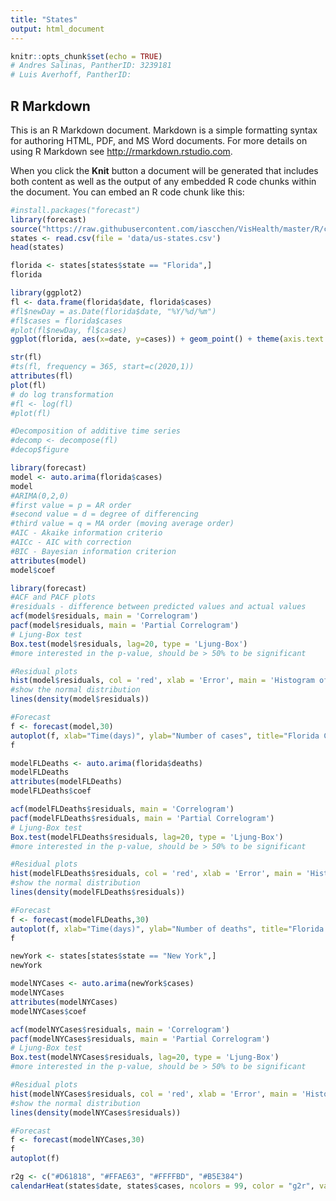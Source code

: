 ```yaml
---
title: "States"
output: html_document
---
```


```r
knitr::opts_chunk$set(echo = TRUE)
# Andres Salinas, PantherID: 3239181
# Luis Averhoff, PantherID: 
```

## R Markdown

This is an R Markdown document. Markdown is a simple formatting syntax for authoring HTML, PDF, and MS Word documents. For more details on using R Markdown see <http://rmarkdown.rstudio.com>.

When you click the **Knit** button a document will be generated that includes both content as well as the output of any embedded R code chunks within the document. You can embed an R code chunk like this:

```r
#install.packages("forecast")
library(forecast)
source("https://raw.githubusercontent.com/iascchen/VisHealth/master/R/calendarHeat.R")
states <- read.csv(file = 'data/us-states.csv')
head(states)
```

```r
florida <- states[states$state == "Florida",]
florida
```

```r
library(ggplot2)
fl <- data.frame(florida$date, florida$cases)
#fl$newDay = as.Date(florida$date, "%Y/%d/%m")
#fl$cases = florida$cases
#plot(fl$newDay, fl$cases)
ggplot(florida, aes(x=date, y=cases)) + geom_point() + theme(axis.text.x = element_text(angle=45, hjust=1, vjust=1))
```

```r
str(fl)
#ts(fl, frequency = 365, start=c(2020,1))
attributes(fl)
plot(fl)
# do log transformation
#fl <- log(fl)
#plot(fl)

#Decomposition of additive time series
#decomp <- decompose(fl)
#decop$figure
```

```r
library(forecast)
model <- auto.arima(florida$cases)
model
#ARIMA(0,2,0)
#first value = p = AR order
#second value = d = degree of differencing
#third value = q = MA order (moving average order)
#AIC - Akaike information criterio
#AICc - AIC with correction
#BIC - Bayesian information criterion
attributes(model)
model$coef
```

```r
library(forecast)
#ACF and PACF plots
#residuals - difference between predicted values and actual values
acf(model$residuals, main = 'Correlogram')
pacf(model$residuals, main = 'Partial Correlogram')
# Ljung-Box test
Box.test(model$residuals, lag=20, type = 'Ljung-Box')
#more interested in the p-value, should be > 50% to be significant

#Residual plots
hist(model$residuals, col = 'red', xlab = 'Error', main = 'Histogram of Residuals', freq = FALSE)
#show the normal distribution
lines(density(model$residuals))

#Forecast
f <- forecast(model,30)
autoplot(f, xlab="Time(days)", ylab="Number of cases", title="Florida COVID-19 Cases Projections")
f
```

```r
modelFLDeaths <- auto.arima(florida$deaths)
modelFLDeaths
attributes(modelFLDeaths)
modelFLDeaths$coef

acf(modelFLDeaths$residuals, main = 'Correlogram')
pacf(modelFLDeaths$residuals, main = 'Partial Correlogram')
# Ljung-Box test
Box.test(modelFLDeaths$residuals, lag=20, type = 'Ljung-Box')
#more interested in the p-value, should be > 50% to be significant

#Residual plots
hist(modelFLDeaths$residuals, col = 'red', xlab = 'Error', main = 'Histogram of Residuals', freq = FALSE)
#show the normal distribution
lines(density(modelFLDeaths$residuals))

#Forecast
f <- forecast(modelFLDeaths,30)
autoplot(f, xlab="Time(days)", ylab="Number of deaths", title="Florida COVID-19 Deaths Projections")
f
```

```r
newYork <- states[states$state == "New York",]
newYork

modelNYCases <- auto.arima(newYork$cases)
modelNYCases
attributes(modelNYCases)
modelNYCases$coef

acf(modelNYCases$residuals, main = 'Correlogram')
pacf(modelNYCases$residuals, main = 'Partial Correlogram')
# Ljung-Box test
Box.test(modelNYCases$residuals, lag=20, type = 'Ljung-Box')
#more interested in the p-value, should be > 50% to be significant

#Residual plots
hist(modelNYCases$residuals, col = 'red', xlab = 'Error', main = 'Histogram of Residuals', freq = FALSE)
#show the normal distribution
lines(density(modelNYCases$residuals))

#Forecast
f <- forecast(modelNYCases,30)
f
autoplot(f)
```

```r
r2g <- c("#D61818", "#FFAE63", "#FFFFBD", "#B5E384")
calendarHeat(states$date, states$cases, ncolors = 99, color = "g2r", varname="Number of Covid-19 Cases")
```
